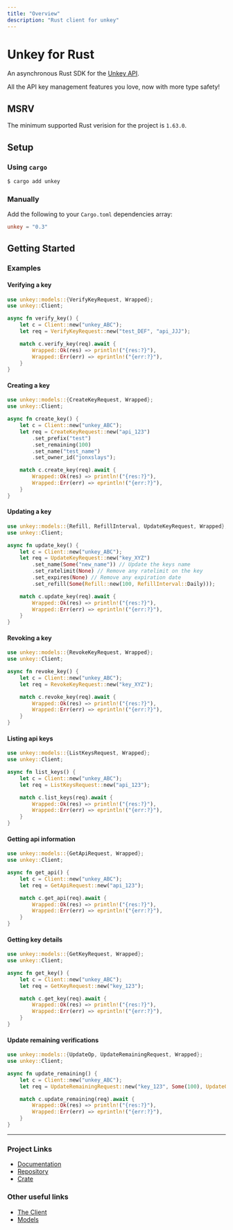 ```yaml
---
title: "Overview"
description: "Rust client for unkey"
---
```


# Unkey for Rust

An asynchronous Rust SDK for the [Unkey API](https://unkey.com/docs/introduction).

All the API key management features you love, now with more type safety!

## MSRV

The minimum supported Rust verision for the project is `1.63.0`.

## Setup

### Using `cargo`

```bash
$ cargo add unkey
```

### Manually

Add the following to your `Cargo.toml` dependencies array:

```toml
unkey = "0.3"
```

## Getting Started

### Examples

#### Verifying a key

```rust
use unkey::models::{VerifyKeyRequest, Wrapped};
use unkey::Client;

async fn verify_key() {
    let c = Client::new("unkey_ABC");
    let req = VerifyKeyRequest::new("test_DEF", "api_JJJ");

    match c.verify_key(req).await {
        Wrapped::Ok(res) => println!("{res:?}"),
        Wrapped::Err(err) => eprintln!("{err:?}"),
    }
}
```

#### Creating a key

```rust
use unkey::models::{CreateKeyRequest, Wrapped};
use unkey::Client;

async fn create_key() {
    let c = Client::new("unkey_ABC");
    let req = CreateKeyRequest::new("api_123")
        .set_prefix("test")
        .set_remaining(100)
        .set_name("test_name")
        .set_owner_id("jonxslays");

    match c.create_key(req).await {
        Wrapped::Ok(res) => println!("{res:?}"),
        Wrapped::Err(err) => eprintln!("{err:?}"),
    }
}
```

#### Updating a key

```rust
use unkey::models::{Refill, RefillInterval, UpdateKeyRequest, Wrapped};
use unkey::Client;

async fn update_key() {
    let c = Client::new("unkey_ABC");
    let req = UpdateKeyRequest::new("key_XYZ")
        .set_name(Some("new_name")) // Update the keys name
        .set_ratelimit(None) // Remove any ratelimit on the key
        .set_expires(None) // Remove any expiration date
        .set_refill(Some(Refill::new(100, RefillInterval::Daily)));

    match c.update_key(req).await {
        Wrapped::Ok(res) => println!("{res:?}"),
        Wrapped::Err(err) => eprintln!("{err:?}"),
    }
}
```

#### Revoking a key

```rust
use unkey::models::{RevokeKeyRequest, Wrapped};
use unkey::Client;

async fn revoke_key() {
    let c = Client::new("unkey_ABC");
    let req = RevokeKeyRequest::new("key_XYZ");

    match c.revoke_key(req).await {
        Wrapped::Ok(res) => println!("{res:?}"),
        Wrapped::Err(err) => eprintln!("{err:?}"),
    }
}
```

#### Listing api keys

```rust
use unkey::models::{ListKeysRequest, Wrapped};
use unkey::Client;

async fn list_keys() {
    let c = Client::new("unkey_ABC");
    let req = ListKeysRequest::new("api_123");

    match c.list_keys(req).await {
        Wrapped::Ok(res) => println!("{res:?}"),
        Wrapped::Err(err) => eprintln!("{err:?}"),
    }
}
```

#### Getting api information

```rust
use unkey::models::{GetApiRequest, Wrapped};
use unkey::Client;

async fn get_api() {
    let c = Client::new("unkey_ABC");
    let req = GetApiRequest::new("api_123");

    match c.get_api(req).await {
        Wrapped::Ok(res) => println!("{res:?}"),
        Wrapped::Err(err) => eprintln!("{err:?}"),
    }
}
```

#### Getting key details

```rust
use unkey::models::{GetKeyRequest, Wrapped};
use unkey::Client;

async fn get_key() {
    let c = Client::new("unkey_ABC");
    let req = GetKeyRequest::new("key_123");

    match c.get_key(req).await {
        Wrapped::Ok(res) => println!("{res:?}"),
        Wrapped::Err(err) => eprintln!("{err:?}"),
    }
}
```

#### Update remaining verifications

```rust
use unkey::models::{UpdateOp, UpdateRemainingRequest, Wrapped};
use unkey::Client;

async fn update_remaining() {
    let c = Client::new("unkey_ABC");
    let req = UpdateRemainingRequest::new("key_123", Some(100), UpdateOp::Set);

    match c.update_remaining(req).await {
        Wrapped::Ok(res) => println!("{res:?}"),
        Wrapped::Err(err) => eprintln!("{err:?}"),
    }
}
```

---

### Project Links

- [Documentation](https://docs.rs/unkey)
- [Repository](https://github.com/Jonxslays/unkey)
- [Crate](https://crates.io/crates/unkey)

### Other useful links

- [The Client](https://docs.rs/unkey/latest/unkey/struct.Client.html)
- [Models](https://docs.rs/unkey/latest/unkey/models/index.html)
